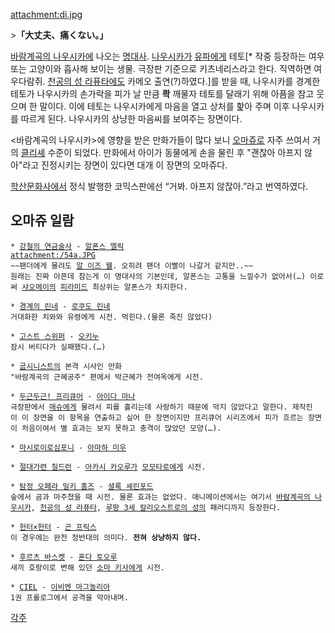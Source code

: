 attachment:di.jpg

>'''「大丈夫、痛くない。」'''

[[바람계곡의 나우시카]]에 나오는 [[명대사]].
[[나우시카(바람계곡의 나우시카)|나우시카]]가 [[유파(바람계곡의 나우시카)|유파]]에게 테토[* 작중 등장하는 여우 또는 고양이와 흡사해 보이는 생물. 극장판 기준으로 키츠네리스라고 한다. 직역하면 여우다람쥐. [[천공의 성 라퓨타]]에도 카메오 출연(?)하였다.]를 받을 때, 나우시카를 경계한 테토가 나우시카의 손가락을 피가 날 만큼 '''콱''' 깨물자 테토를 달래기 위해 아픔을 참고 웃으며 한 말이다. 이에 테토는 나우시카에게 마음을 열고 상처를 핥아 주며 이후 나우시카를 따르게 된다. 나우시카의 상냥한 마음씨를 보여주는 장면이다.

<바람계곡의 나우시카>에 영향을 받은 만화가들이 많다 보니 [[오마쥬]]로 자주 쓰여서 거의 [[클리셰]] 수준이 되었다. 만화에서 아이가 동물에게 손을 물린 후 "괜찮아 아프지 않아"라고 진정시키는 장면이 있다면 대개 이 장면의 오마쥬다.

[[학산문화사]]에서 정식 발행한 코믹스판에선 “거봐. 아프지 않잖아.”라고 번역하였다.

== 오마쥬 일람 ==
 * [[강철의 연금술사]] - [[알폰스 엘릭]]
 attachment:/54a.JPG
 ~~팬더에게 물려도 [[알 이즈 웰]]. 오히려 팬더 이빨이 나갈거 같지만..~~
 원래는 진짜 아픈데 참는게 이 명대사의 기본인데, 알폰스는 고통을 느낄수가 없어서(…) 이로써 [[샤오메이]]의 [[피라미드]] 최상위는 알폰스가 차지한다.

 * [[경계의 린네]] - [[로쿠도 린네]]
 거대화한 치와와 유령에게 시전. 먹힌다.(물론 죽진 않았다)

 * [[고스트 스위퍼]] - [[오키누]]
 잠시 버티다가 실패했다.(…)

 * [[굽시니스트]]의 본격 시사인 만화
 "바람계곡의 근혜공주" 편에서 박근혜가 전여옥에게 시전.

 * [[두근두근! 프리큐어]] - [[아이다 마나]]
 극장판에서 [[매슈(두근두근! 프리큐어)|매슈]]에게 물려서 피를 흘리는데 사랑하기 때문에 막지 않았다고 말한다. 제작진이 이 장면을 이 항목을 연출하고 싶어 한 장면이지만 프리큐어 시리즈에서 피가 흐르는 장면이 처음이여서 별 효과는 보지 못하고 충격이 많았던 모양(…).

 * [[마시로이로심포니]] - [[아마하 미우]]

 * [[절대가련 칠드런]] - [[아카시 카오루]]가 [[모모타로]]에게 시전.

 * [[탐정 오페라 밀키 홈즈]] - [[셜록 셰린포드]]
 숲에서 곰과 마주쳤을 때 시전. 물론 효과는 없었다. 애니메이션에서는 여기서 [[바람계곡의 나우시카]], [[천공의 성 라퓨타]], [[루팡 3세 칼리오스트로의 성]]의 패러디까지 등장한다.

 * [[헌터×헌터]] - [[곤 프릭스]]
 이 경우에는 완전 정반대의 의미다. '''전혀 상냥하지 않다.'''

 * [[후르츠 바스켓]] - [[혼다 토오루]]
 새끼 호랑이로 변해 있던 [[소마 키사]]에게 시전.

 * [[CIEL]] - [[이비엔 마그놀리아]]
 1권 프롤로그에서 공격을 막아내며.

[[각주]]
